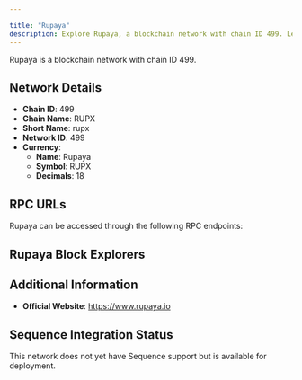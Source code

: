 ```yaml
---

title: "Rupaya"
description: Explore Rupaya, a blockchain network with chain ID 499. Learn about its native currency, Rupaya, and how to interact with the network.
---
```




Rupaya is a blockchain network with chain ID 499.

## Network Details

- **Chain ID**: 499
- **Chain Name**: RUPX
- **Short Name**: rupx
- **Network ID**: 499
- **Currency**: 
  - **Name**: Rupaya
  - **Symbol**: RUPX
  - **Decimals**: 18

## RPC URLs

Rupaya can be accessed through the following RPC endpoints:



## Rupaya Block Explorers



## Additional Information

- **Official Website**: https://www.rupaya.io

## Sequence Integration Status

This network does not yet have Sequence support but is available for deployment.
